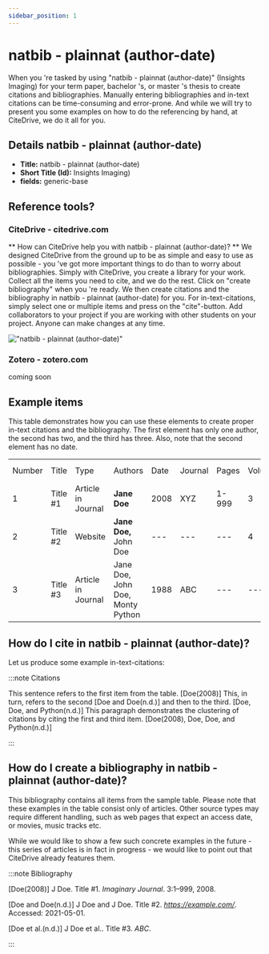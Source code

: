 ```yaml
---
sidebar_position: 1
---
```


# natbib - plainnat (author-date)

When you 're tasked by using "natbib - plainnat (author-date)" (Insights Imaging) for your term paper, bachelor 's, or master 's thesis to create citations and bibliographies.
Manually entering bibliographies and in-text citations can be time-consuming and error-prone. And while we will try to present you some examples on how to do the referencing by hand, at CiteDrive, we do it all for you.

## Details  natbib - plainnat (author-date)
* **Title:** natbib - plainnat (author-date)
* **Short Title (Id):** Insights Imaging)
* **fields:** generic-base

## Reference tools?
### CiteDrive - citedrive.com
** How can CiteDrive help you with natbib - plainnat (author-date)? **
We designed CiteDrive from the ground up to be as simple and easy to use as possible - you 've got more important things to do than to worry about bibliographies. Simply with CiteDrive, you create a library for your work. Collect all the items you need to cite, and we do the rest. Click on "create bibliography" when you 're ready. We then create citations and the bibliography in natbib - plainnat (author-date) for you. For in-text-citations, simply select one or multiple items and press on the "cite"-button. Add collaborators to your project if you are working with other students on your project. Anyone can make changes at any time.


!["natbib - plainnat (author-date)"](images/natbib--plainnat-authordate.svg "Choose natbib - plainnat (author-date) in the CiteDrive App")

### Zotero - zotero.com

coming soon

## Example items

This table demonstrates how you can use these elements to create proper in-text citations and the bibliography. The first element has only one author, the second has two, and the third has three. Also, note that the second element has no date.


<table>
  <tr>
   <td>Number
   </td>
   <td>Title
   </td>
   <td>Type
   </td>
   <td>Authors
   </td>
   <td>Date
   </td>
   <td>Journal
   </td>
   <td>Pages
   </td>
   <td>Volume
   </td>
   <td>Issue
   </td>
   <td>Access Date
   </td>
  </tr>
  <tr>
   <td>1
   </td>
   <td>Title #1
   </td>
   <td>Article in Journal
   </td>
   <td><strong>Jane Doe</strong>
   </td>
   <td>2008
   </td>
   <td>XYZ
   </td>
   <td>1-999
   </td>
   <td>3
   </td>
   <td>2
   </td>
   <td>--
   </td>
  </tr>
  <tr>
   <td>
2
   </td>
   <td>Title #2
   </td>
   <td>Website
   </td>
   <td><strong>Jane Doe, </strong>John Doe
   </td>
   <td>---
   </td>
   <td>---
   </td>
   <td>---
   </td>
   <td>4
   </td>
   <td>---
   </td>
   <td>2020-05-01
   </td>
  </tr>
  <tr>
   <td>3
   </td>
   <td>Title #3
   </td>
   <td>Article in Journal
   </td>
   <td>Jane Doe, John Doe, Monty Python
   </td>
   <td>1988
   </td>
   <td>ABC
   </td>
   <td>---
   </td>
   <td>---
   </td>
   <td>16
   </td>
   <td>---
   </td>
  </tr>
</table>



## How do I cite in  natbib - plainnat (author-date)?

Let us produce some example in-text-citations:

:::note Citations


This sentence refers to the first item from the table. [Doe(2008)] This, in turn, refers to the second [Doe and Doe(n.d.)]
and then to the third.  [Doe, Doe, and Python(n.d.)]
This paragraph demonstrates the clustering of citations by citing the first and third item. [Doe(2008), Doe, Doe, and Python(n.d.)]

:::

## How do I create a bibliography in natbib - plainnat (author-date)?

This bibliography contains all items from the sample table. Please note that these examples in the table consist only of articles. Other source types may require different handling, such as web pages that expect an access date, or movies, music tracks etc.

While we would like to show a few such concrete examples in the future - this series of articles is in fact in progress - we would like to point out that CiteDrive already features them.

:::note Bibliography

[Doe(2008)] J Doe. Title #1. <i>Imaginary Journal</i>. 3:1–999, 2008.

[Doe and Doe(n.d.)] J Doe and J Doe. Title #2. <i>https://example.com/</i>. Accessed: 2021-05-01.

[Doe et al.(n.d.)] J Doe et al.. Title #3. <i>ABC</i>.



:::


        